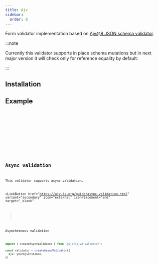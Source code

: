 ```yaml
---
title: Ajv
sidebar:
  order: 0
---
```





Form validator implementation based on [Ajv@8 JSON schema validator](https://github.com/ajv-validator/ajv).

:::note

Currently this validator supports in place schema mutations
but in next major version it will check only for reference equality by default.

:::

## Installation

<Npm pkg="@sjsf/form @sjsf/ajv8-validator ajv@8" />

## Example

<Tabs>
  <TabItem label="form.svelte">
    <Code code={formCode} lang='svelte' />
  </TabItem>
  <TabItem label="_shared.ts">
    <Code code={sharedCode} lang='typescript' />
  </TabItem>
</Tabs>

<Card>
  <Form />
</Card>

## Async validation

This validator supports async validation.

<LinkButton
  href="https://ajv.js.org/guide/async-validation.html"
  variant="secondary"
  icon="external"
  iconPlacement="end"
  target="_blank"
>
  Asynchronous validation
</LinkButton>

```typescript
import { createAsyncValidator } from "@sjsf/ajv8-validator";

const validator = createAsyncValidator({
  ajv: yourAjvInstance,
})
```
